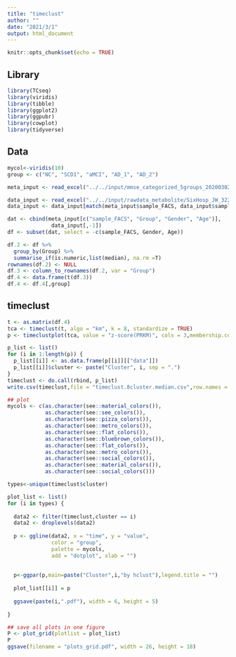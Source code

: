 ---
title: "timeclust"
author: ""
date: "2021/3/1"
output: html_document
---

```{r setup, include=FALSE}
knitr::opts_chunk$set(echo = TRUE)
```

## Library
```{r}
library(TCseq)
library(viridis)
library(tibble)
library(ggplot2)
library(ggpubr)
library(cowplot)
library(tidyverse)
```

## Data
```{r}
mycol<-viridis(10)
group <- c("NC", "SCD1", "aMCI", "AD_1", "AD_2")

meta_input <- read_excel("../../input/mmse_categorized_5groups_20200302/six-hospital_NC_SCD1_aMCI_AD_SHJW_AD_MMSE_5groups_20200302.xlsx")

data_input <- read_excel("../../input/rawdata_metabolite/SixHosp_JW_322subjects_metabolites_NC_SCD1_aMCI_AD1_AD2_Above20percentMissingDeleted_imputed_by_group_knnVIM.xlsx")
data_input <- data_input[match(meta_input$sample_FACS, data_input$sample_FACS),]

dat <- cbind(meta_input[c("sample_FACS", "Group", "Gender", "Age")],
              data_input[,-1])
df <- subset(dat, select = -c(sample_FACS, Gender, Age))

df.2 <- df %>% 
  group_by(Group) %>% 
  summarise_if(is.numeric,list(median), na.rm =T)
rownames(df.2) <- NULL
df.3 <- column_to_rownames(df.2, var = "Group")
df.4 <- data.frame(t(df.3))
df.4 <- df.4[,group]
```

## timeclust
```{r}
t <- as.matrix(df.4)
tca <- timeclust(t, algo = "km", k = 8, standardize = TRUE)
p <- timeclustplot(tca, value = "z-score(PRKM)", cols = 3,membership.color = mycol)

p_list <- list()
for (i in 1:length(p)) {
  p_list[[i]] <- as.data.frame(p[[i]][["data"]])
  p_list[[i]]$cluster <- paste("Cluster", i, sep = ".")
}
timeclust <- do.call(rbind, p_list)
write.csv(timeclust,file = "timeclust.8cluster.median.csv",row.names = F)

## plot
mycols <- c(as.character(see::material_colors()),
            as.character(see::see_colors()),
            as.character(see::pizza_colors()),
            as.character(see::metro_colors()),
            as.character(see::flat_colors()),
            as.character(see::bluebrown_colors()),
            as.character(see::flat_colors()),
            as.character(see::metro_colors()),
            as.character(see::social_colors()),
            as.character(see::material_colors()),
            as.character(see::social_colors()))

types<-unique(timeclust$cluster)

plot_list <- list()
for (i in types) {
  
  data2 <- filter(timeclust,cluster == i)  
  data2 <- droplevels(data2)
  
  p <- ggline(data2, x = "time", y = "value",
              color = "group",
              palette = mycols,
              add = "dotplot", xlab = "")
  
  
  p<-ggpar(p,main=paste("Cluster",i,"by hclust"),legend.title = "")
  
  plot_list[[i]] = p
  
  ggsave(paste(i,".pdf"), width = 6, height = 5)
  
}

## save all plots in one figure
P <- plot_grid(plotlist = plot_list)
P
ggsave(filename = "plots_grid.pdf", width = 26, height = 18)
```


